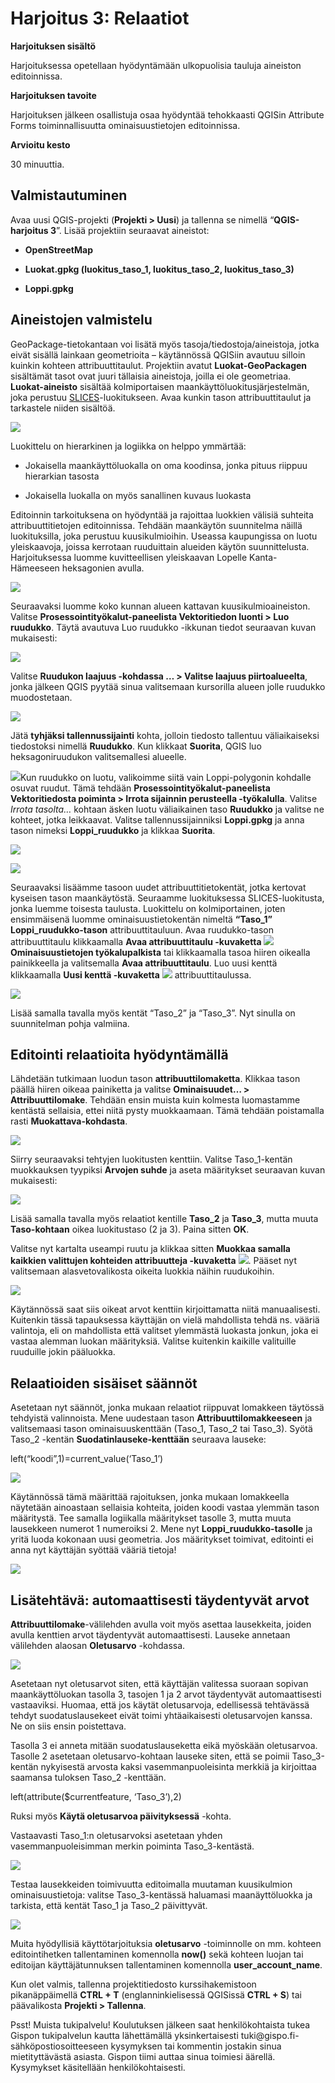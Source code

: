 # Harjoitus 3: Relaatiot

**Harjoituksen sisältö**

Harjoituksessa opetellaan hyödyntämään ulkopuolisia tauluja aineiston editoinnissa.

**Harjoituksen tavoite**

Harjoituksen jälkeen osallistuja osaa hyödyntää tehokkaasti QGISin Attribute Forms toiminnallisuutta ominaisuustietojen editoinnissa.

**Arvioitu kesto**

30 minuuttia.

## Valmistautuminen

Avaa uusi QGIS-projekti (**Projekti \> Uusi**) ja tallenna se nimellä "**QGIS-harjoitus 3**". Lisää projektiin seuraavat aineistot:

-   **OpenStreetMap**

-   **Luokat.gpkg (luokitus_taso_1, luokitus_taso_2, luokitus_taso_3)**

-   **Loppi.gpkg**

## Aineistojen valmistelu

GeoPackage-tietokantaan voi lisätä myös tasoja/tiedostoja/aineistoja, jotka eivät sisällä lainkaan geometrioita -- käytännössä QGISiin avautuu silloin kuinkin kohteen attribuuttitaulut. Projektiin avatut **Luokat-GeoPackagen** sisältämät tasot ovat juuri tällaisia aineistoja, joilla ei ole geometriaa. **Luokat-aineisto** sisältää kolmiportaisen maankäyttöluokitusjärjestelmän, joka perustuu [SLICES](https://www.stat.fi/meta/luokitukset/maankaytto/001-2000-05-01/kuvaus.html)-luokitukseen. Avaa kunkin tason attribuuttitaulut ja tarkastele niiden sisältöä.

![](img/harjoitus_3/image1.png)

Luokittelu on hierarkinen ja logiikka on helppo ymmärtää:

-   Jokaisella maankäyttöluokalla on oma koodinsa, jonka pituus riippuu hierarkian tasosta

-   Jokaisella luokalla on myös sanallinen kuvaus luokasta

Editoinnin tarkoituksena on hyödyntää ja rajoittaa luokkien välisiä suhteita attribuuttitietojen editoinnissa. Tehdään maankäytön suunnitelma näillä luokituksilla, joka perustuu kuusikulmioihin. Useassa kaupungissa on luotu yleiskaavoja, joissa kerrotaan ruuduittain alueiden käytön suunnittelusta. Harjoituksessa luomme kuvitteellisen yleiskaavan Lopelle Kanta-Hämeeseen heksagonien avulla.

![](img/harjoitus_3/image2.png)

Seuraavaksi luomme koko kunnan alueen kattavan kuusikulmioaineiston. Valitse **Prosessointityökalut-paneelista Vektoritiedon luonti \> Luo ruudukko**. Täytä avautuva Luo ruudukko -ikkunan tiedot seuraavan kuvan mukaisesti:

![](img/harjoitus_3/image3.png)

Valitse **Ruudukon laajuus -kohdassa ... \> Valitse laajuus piirtoalueelta**, jonka jälkeen QGIS pyytää sinua valitsemaan kursorilla alueen jolle ruudukko muodostetaan.

![](img/harjoitus_3/image4.png)

Jätä **tyhjäksi tallennussijainti** kohta, jolloin tiedosto tallentuu väliaikaiseksi tiedostoksi nimellä **Ruudukko**. Kun klikkaat **Suorita**, QGIS luo heksagoniruudukon valitsemallesi alueelle.

![](img/harjoitus_3/image5.png)Kun ruudukko on luotu, valikoimme siitä vain Loppi-polygonin kohdalle osuvat ruudut. Tämä tehdään **Prosessointityökalut-paneelista Vektoritiedosta poiminta \> Irrota sijainnin perusteella -työkalulla**. Valitse *Irrota tasolta...* kohtaan äsken luotu väliaikainen taso **Ruudukko** ja valitse ne kohteet, jotka leikkaavat. Valitse tallennussijainniksi **Loppi.gpkg** ja anna tason nimeksi **Loppi_ruudukko** ja klikkaa **Suorita**.

![](img/harjoitus_3/image6.png)

![](img/harjoitus_3/image9.png)

Seuraavaksi lisäämme tasoon uudet attribuuttitietokentät, jotka kertovat kyseisen tason maankäytöstä. Seuraamme luokituksessa SLICES-luokitusta, jonka luemme toisesta taulusta. Luokittelu on kolmiportainen, joten ensimmäisenä luomme ominaisuustietokentän nimeltä **"Taso_1"** **Loppi_ruudukko-tason** attribuuttitauluun. Avaa ruudukko-tason attribuuttitaulu klikkaamalla **Avaa attribuuttitaulu -kuvaketta** ![](img/harjoitus_3/image10.png) **Ominaisuustietojen työkalupalkista** tai klikkaamalla tasoa hiiren oikealla painikkeella ja valitsemalla **Avaa attribuuttitaulu**. Luo uusi kenttä klikkaamalla **Uusi kenttä -kuvaketta** ![](img/harjoitus_3/image11.png) attribuuttitaulussa.

![](img/harjoitus_3/image12.png)

Lisää samalla tavalla myös kentät "Taso_2" ja "Taso_3". Nyt sinulla on suunnitelman pohja valmiina.

## Editointi relaatioita hyödyntämällä

Lähdetään tutkimaan luodun tason **attribuuttilomaketta**. Klikkaa tason päällä hiiren oikeaa painiketta ja valitse **Ominaisuudet... \> Attribuuttilomake**. Tehdään ensin muista kuin kolmesta luomastamme kentästä sellaisia, ettei niitä pysty muokkaamaan. Tämä tehdään poistamalla rasti **Muokattava-kohdasta**.

![](img/harjoitus_3/image13.png)

Siirry seuraavaksi tehtyjen luokitusten kenttiin. Valitse Taso_1-kentän muokkauksen tyypiksi **Arvojen suhde** ja aseta määritykset seuraavan kuvan mukaisesti:

![](img/harjoitus_3/image14.png)

Lisää samalla tavalla myös relaatiot kentille **Taso_2** ja **Taso_3**, mutta muuta **Taso-kohtaan** oikea luokitustaso (2 ja 3). Paina sitten **OK**.

Valitse nyt kartalta useampi ruutu ja klikkaa sitten **Muokkaa samalla kaikkien valittujen kohteiden attribuutteja -kuvaketta** ![](img/harjoitus_3/image15.png). Pääset nyt valitsemaan alasvetovalikosta oikeita luokkia näihin ruudukoihin.

![](img/harjoitus_3/image16.png)

Käytännössä saat siis oikeat arvot kenttiin kirjoittamatta niitä manuaalisesti. Kuitenkin tässä tapauksessa käyttäjän on vielä mahdollista tehdä ns. vääriä valintoja, eli on mahdollista että valitset ylemmästä luokasta jonkun, joka ei vastaa alemman luokan määrityksiä. Valitse kuitenkin kaikille valituille ruuduille jokin pääluokka.

## Relaatioiden sisäiset säännöt

Asetetaan nyt säännöt, jonka mukaan relaatiot riippuvat lomakkeen täytössä tehdyistä valinnoista. Mene uudestaan tason **Attribuuttilomakkeeseen** ja valitsemaasi tason ominaisuuskenttään (Taso_1, Taso_2 tai Taso_3). Syötä Taso_2 -kentän **Suodatinlauseke-kenttään** seuraava lauseke:

::: code-box
left("koodi",1)=current_value('Taso_1')
:::

![](img/harjoitus_3/image17.png)

Käytännössä tämä määrittää rajoituksen, jonka mukaan lomakkeella näytetään ainoastaan sellaisia kohteita, joiden koodi vastaa ylemmän tason määritystä. Tee samalla logiikalla määritykset tasolle 3, mutta muuta lausekkeen numerot 1 numeroiksi 2. Mene nyt **Loppi_ruudukko-tasolle** ja yritä luoda kokonaan uusi geometria. Jos määritykset toimivat, editointi ei anna nyt käyttäjän syöttää vääriä tietoja!

![](img/harjoitus_3/image18.png)

## Lisätehtävä: automaattisesti täydentyvät arvot

**Attribuuttilomake**-välilehden avulla voit myös asettaa lausekkeita, joiden avulla kenttien arvot täydentyvät automaattisesti. Lauseke annetaan välilehden alaosan **Oletusarvo** -kohdassa.

![](img/harjoitus_3/image19.png)

Asetetaan nyt oletusarvot siten, että käyttäjän valitessa suoraan sopivan maankäyttöluokan tasolla 3, tasojen 1 ja 2 arvot täydentyvät automaattisesti vastaaviksi. Huomaa, että jos käytät oletusarvoja, edellisessä tehtävässä tehdyt suodatuslausekeet eivät toimi yhtäaikaisesti oletusarvojen kanssa. Ne on siis ensin poistettava.

Tasolla 3 ei anneta mitään suodatuslauseketta eikä myöskään oletusarvoa. Tasolle 2 asetetaan oletusarvo-kohtaan lauseke siten, että se poimii Taso_3-kentän nykyisestä arvosta kaksi vasemmanpuoleisinta merkkiä ja kirjoittaa saamansa tuloksen Taso_2 -kenttään.

::: code-box
left(attribute(\$currentfeature, 'Taso_3'),2)
:::

Ruksi myös **Käytä oletusarvoa päivityksessä** -kohta.

Vastaavasti Taso_1:n oletusarvoksi asetetaan yhden vasemmanpuoleisimman merkin poiminta Taso_3-kentästä.

![](img/harjoitus_3/image20.png)

Testaa lausekkeiden toimivuutta editoimalla muutaman kuusikulmion ominaisuustietoja: valitse Taso_3-kentässä haluamasi maanäyttöluokka ja tarkista, että kentät Taso_1 ja Taso_2 päivittyvät. 

![](img/harjoitus_3/image21.png)

Muita hyödyllisiä käyttötarjoituksia **oletusarvo** -toiminnolle on mm. kohteen editointihetken tallentaminen komennolla **now()** sekä kohteen luojan tai editoijan käyttäjätunnuksen tallentaminen komennolla **user_account_name**.

Kun olet valmis, tallenna projektitiedosto kurssihakemistoon pikanäppäimellä **CTRL + T** (englanninkielisessä QGISissä **CTRL + S**) tai päävalikosta **Projekti \> Tallenna**.

::: hint-box
Psst! Muista tukipalvelu! Koulutuksen jälkeen saat henkilökohtaista tukea Gispon tukipalvelun kautta lähettämällä yksinkertaisesti tuki\@gispo.fi-sähköpostiosoitteeseen kysymyksen tai kommentin jostakin sinua mietityttävästä asiasta. Gispon tiimi auttaa sinua toimiesi äärellä. Kysymykset käsitellään henkilökohtaisesti.
:::
